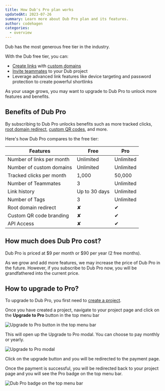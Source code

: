 ```yaml
---
title: How Dub's Pro plan works
updatedAt: 2023-07-26
summary: Learn more about Dub Pro plan and its features.
author: codehagen
categories:
  - overview
---
```


Dub has the most generous free tier in the industry.

With the Dub free tier, you can:

- [Create links](how-to-create-link) with [custom domains](how-to-add-custom-domain)
- [Invite teammates](how-to-invite-teammates) to your Dub project
- Leverage advanced link features like device targeting and password protection to create powerful shortlinks

As your usage grows, you may want to upgrade to Dub Pro to unlock more features and benefits.

## Benefits of Dub Pro

By subscribing to Dub Pro unlocks benefits such as more tracked clicks, [root domain redirect](how-to-redirect-root-domain), [custom QR codes](custom-qr-codes), and more.

Here's how Dub Pro compares to the free tier:

| Features                  | Free          | Pro       |
| ------------------------- | ------------- | --------- |
| Number of links per month | Unlimited     | Unlimited |
| Number of custom domains  | Unlimited     | Unlimited |
| Tracked clicks per month  | 1,000         | 50,000    |
| Number of Teammates       | 3             | Unlimited |
| Link history              | Up to 30 days | Unlimited |
| Number of Tags            | 3             | Unlimited |
| Root domain redirect      | ✘             | ✔         |
| Custom QR code branding   | ✘             | ✔         |
| API Access                | ✘             | ✔         |

## How much does Dub Pro cost?

Dub Pro is priced at $9 per month or $90 per year (2 free months).

As we grow and add more features, we may increase the price of Dub Pro in the future. However, if you subscribe to Dub Pro now, you will be grandfathered into the current price.

## How to upgrade to Pro?

To upgrade to Dub Pro, you first need to [create a project](what-is-a-project#how-to-create-a-project).

Once you have created a project, navigate to your project page and click on the **Upgrade to Pro** button in the top menu bar

<Image
  alt="Upgrade to Pro button in the top menu bar"
  src="https://d2vwwcvoksz7ty.cloudfront.net/help/upgrade-to-pro.png"
  width={669}
  height={319}
/>

This will open up the Upgrade to Pro modal. You can choose to pay monthly or yearly.

<Image
  alt="Upgrade to Pro modal"
  src="https://d2vwwcvoksz7ty.cloudfront.net/help/upgrade-to-pro-modal.png"
  width={1014}
  height={736}
/>

Click on the upgrade button and you will be redirected to the payment page.

Once the payment is successful, you will be redirected back to your project page and you will see the Pro badge on the top menu bar.

<Image
  alt="Dub Pro badge on the top menu bar"
  src="https://d2vwwcvoksz7ty.cloudfront.net/help/upgraded-to-pro.png"
  width={669}
  height={319}
/>
